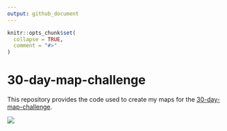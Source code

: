 ```yaml
---
output: github_document
---
```


<!-- README.md is generated from README.Rmd. Please edit that file -->

```r
knitr::opts_chunk$set(
  collapse = TRUE,
  comment = "#>"
)
```
# 30-day-map-challenge

<!-- badges: start -->
<!-- badges: end -->

This repository provides the code used to create my maps for the [30-day-map-challenge](https://github.com/tjukanovt/30DayMapChallenge).

![](images/day10grid.png)
